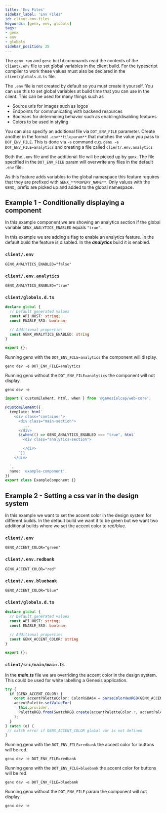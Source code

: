 ```yaml
---
title: 'Env Files'
sidebar_label: 'Env Files'
id: client-env-files
keywords: [genx, env, globals]
tags:
- genx
- env
- globals
sidebar_position: 25
---
```


The `genx run` and `genx build` commands read the contents of the `client/.env` file to set global variables in the client build. For the typescript compiler to work these values must also be declared in the `client/globals.d.ts` file.

The `.env` file is not created by default so you must create it yourself. You can use this to set global variables at build time that you can use in the client. This can be used for many things such as

- Source urls for images such as logos
- Endpoints for communicating with backend resources
- Booleans for determining behavior such as enabling/disabling features
- Colors to be used in styling

You can also specify an additional file via `DOT_ENV_FILE` parameter. Create another in the format `.env**fileparam**` that matches the value you pass to `DOT_ENV_FILE`. This is done via `-e` command e.g. `genx -e DOT_ENV_FILE=analytics` and creating a file called `client/.env.analytics`

Both the `.env` file and the additional file will be picked up by `genx`. The file specified in the `DOT_ENV_FILE` param will overwrite any files in the default `.env` file.

As this feature adds variables to the global namespace this feature requires that they are prefixed with `GENX_**PROPERY_NAME**`. Only values with the `GENX_` prefix are picked up and added to the global namespace.


## Example 1 - Conditionally displaying a component

In this example component we are showing an analytics section if the global variable `GENX_ANALYTICS_ENABLED` equals <code>"true"</code>.

In this example we are adding a flag to enable an analytics feature. In the default build the feature is disabled. In the ***analytics*** build it is enabled.

### `client/.env`
```
GENX_ANALYTICS_ENABLED="false"
```

### `client/.env.analytics`
```
GENX_ANALYTICS_ENABLED="true"
```

### `client/globals.d.ts`
```ts
declare global {
  // Default generated values
  const API_HOST: string;
  const ENABLE_SSO: boolean;

  // Additional properties
  const GENX_ANALYTICS_ENABLED: string
}

export {};
```

Running genx with the `DOT_ENV_FILE=analytics` the component will display.

```genx dev -e DOT_ENV_FILE=analytics```

Running genx without the `DOT_ENV_FILE=analytics` the component will not display.

```genx dev -e```

```ts
import { customElement, html, when } from '@genesislcap/web-core';

@customElement({
  template: html`
    <div class="container">
      <div class="main-section">
        ...
      </div>
      ${when(() => GENX_ANALYTICS_ENABLED === "true", html`
        <div class="analytics-section">

        </div>
      `)}
    </div>

  `,
  name: 'example-component',
})
export class ExampleComponent {}
```

## Example 2 - Setting a css var in the design system

In this example we want to set the accent color in the design system for different builds. In the default build we want it to be green but we want two additional builds where we set the accent color to red/blue.

### `client/.env`
```
GENX_ACCENT_COLOR="green"
```

### `client/.env.redbank`
```
GENX_ACCENT_COLOR="red"
```

### `client/.env.bluebank`
```
GENX_ACCENT_COLOR="blue"
```

### `client/globals.d.ts`
```ts
declare global {
  // Default generated values
  const API_HOST: string;
  const ENABLE_SSO: boolean;

  // Additional properties
  const GENX_ACCENT_COLOR: string
}

export {};
```

### `client/src/main/main.ts`

In the ***main.ts*** file we are overriding the accent color in the design system. This could be used for white labelling a Genesis application.

```ts
try {
  if (GENX_ACCENT_COLOR) {
    const accentPaletteColor: ColorRGBA64 = parseColorHexRGB(GENX_ACCENT_COLOR);
    accentPalette.setValueFor(
      this.provider,
      PaletteRGB.from(SwatchRGB.create(accentPaletteColor.r, accentPaletteColor.g, accentPaletteColor.b))
    );
  }
} catch (e) {
 // catch error if GENX_ACCENT_COLOR global var is not defined
}
```

Running genx with the `DOT_ENV_FILE=redbank` the accent color for buttons will be red.

```genx dev -e DOT_ENV_FILE=redbank```

Running genx with the `DOT_ENV_FILE=bluebank` the accent color for buttons will be red.

```genx dev -e DOT_ENV_FILE=bluebank```

Running genx without the `DOT_ENV_FILE` param the component will not display.

```genx dev -e```